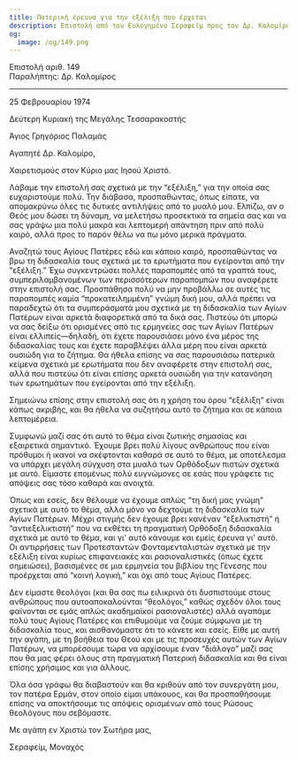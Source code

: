 ```yaml
---
title: Πατερική έρευνα για την εξέλιξη που έρχεται
description: Επιστολή από τον Ευλογημένο Σεραφείμ προς τον Δρ. Καλομίρο.
og:
  image: /og/149.png
---
```


<div style={{textAlign:'right', fontFamily:'monospace'}}>Επιστολή αριθ. 149</div>
<div style={{textAlign:'left', fontFamily:'monospace'}}>Παραλήπτης: Δρ. Καλομίρος</div>

---

25 Φεβρουαρίου 1974

Δεύτερη Κυριακή της Μεγάλης Τεσσαρακοστής

Άγιος Γρηγόριος Παλαμάς

Αγαπητέ Δρ. Καλομίρο,

Χαιρετισμούς στον Κύριο μας Ιησού Χριστό.

Λάβαμε την επιστολή σας σχετικά με την “εξέλιξη,” για την οποία σας ευχαριστούμε πολύ. Την διάβασα, προσπαθώντας, όπως είπατε, να απομακρύνω όλες τις δυτικές αντιλήψεις από το μυαλό μου. Ελπίζω, αν ο Θεός μου δώσει τη δύναμη, να μελετήσω προσεκτικά τα σημεία σας και να σας γράψω μια πολύ μακρά και λεπτομερή απάντηση πριν από πολύ καιρό, αλλά προς το παρόν θέλω να πω μόνο μερικά πράγματα.

Αναζητώ τους Αγίους Πατέρες εδώ και κάποιο καιρό, προσπαθώντας να βρω τη διδασκαλία τους σχετικά με τα ερωτήματα που εγείρονται από την “εξέλιξη.” Έχω συγκεντρώσει πολλές παραπομπές από τα γραπτά τους, συμπεριλαμβανομένων των περισσότερων παραπομπών που αναφέρετε στην επιστολή σας. Προσπάθησα πολύ να μην προβάλλω σε αυτές τις παραπομπές καμία “προκατειλημμένη” γνώμη δική μου, αλλά πρέπει να παραδεχτώ ότι τα συμπεράσματά μου σχετικά με τη διδασκαλία των Αγίων Πατέρων είναι αρκετά διαφορετικά από τα δικά σας. Πιστεύω ότι μπορώ να σας δείξω ότι ορισμένες από τις ερμηνείες σας των Αγίων Πατέρων είναι ελλιπείς—δηλαδή, ότι έχετε παρουσιάσει μόνο ένα μέρος της διδασκαλίας τους και έχετε παραβλέψει άλλα μέρη που είναι αρκετά ουσιώδη για το ζήτημα. Θα ήθελα επίσης να σας παρουσιάσω πατερικά κείμενα σχετικά με ερωτήματα που δεν αναφέρετε στην επιστολή σας, αλλά που πιστεύω ότι είναι επίσης αρκετά ουσιώδη για την κατανόηση των ερωτημάτων που εγείρονται από την εξέλιξη.

Σημειώνω επίσης στην επιστολή σας ότι η χρήση του όρου “εξέλιξη” είναι κάπως ακριβής, και θα ήθελα να συζητήσω αυτό το ζήτημα και σε κάποια λεπτομέρεια.

Συμφωνώ μαζί σας ότι αυτό το θέμα είναι ζωτικής σημασίας και εξαιρετικά σημαντικό. Έχουμε βρει πολύ λίγους ανθρώπους που είναι πρόθυμοι ή ικανοί να σκέφτονται καθαρά σε αυτό το θέμα, με αποτέλεσμα να υπάρχει μεγάλη σύγχυση στα μυαλά των Ορθόδοξων πιστών σχετικά με αυτό. Είμαστε επομένως πολύ ευγνώμονες σε εσάς που γράφετε τις απόψεις σας τόσο καθαρά και ανοιχτά.

Όπως και εσείς, δεν θέλουμε να έχουμε απλώς “τη δική μας γνώμη” σχετικά με αυτό το θέμα, αλλά μόνο να δεχτούμε τη διδασκαλία των Αγίων Πατέρων. Μέχρι στιγμής δεν έχουμε βρει κανέναν “εξελικτιστή” ή “αντιεξελικτιστή” που να εκθέτει τη πραγματική Ορθόδοξη διδασκαλία σχετικά με αυτό το θέμα, και γι' αυτό κάνουμε και εμείς έρευνα γι' αυτό. Οι αντιρρήσεις των Προτεσταντών Φονταμενταλιστών σχετικά με την εξέλιξη είναι κυρίως επιφανειακές και ρασιοναλιστικές (όπως έχετε σημειώσει), βασισμένες σε μια ερμηνεία του βιβλίου της Γένεσης που προέρχεται από “κοινή λογική,” και όχι από τους Αγίους Πατέρες.

Δεν είμαστε θεολόγοι (και θα σας πω ειλικρινά ότι δυσπιστούμε στους ανθρώπους που αυτοαποκαλούνται “θεολόγοι,” καθώς σχεδόν όλοι τους φαίνονται σε εμάς απλώς ακαδημαϊκοί ρασιοναλιστές) αλλά αγαπάμε πολύ τους Αγίους Πατέρες και επιθυμούμε να ζούμε σύμφωνα με τη διδασκαλία τους, και αισθανόμαστε ότι το κάνετε και εσείς. Είθε με αυτή την αγάπη, με τη βοήθεια του Θεού και με τις προσευχές αυτών των Αγίων Πατέρων, να μπορέσουμε τώρα να αρχίσουμε έναν “διάλογο” μαζί σας που θα μας φέρει όλους στη πραγματική Πατερική διδασκαλία και θα είναι επίσης χρήσιμος και για άλλους.

Όλα όσα γράφω θα διαβαστούν και θα κριθούν από τον συνεργάτη μου, τον πατέρα Ερμάν, στον οποίο είμαι υπάκουος, και θα προσπαθήσουμε επίσης να αποκτήσουμε τις απόψεις ορισμένων από τους Ρώσους θεολόγους που σεβόμαστε.

Με αγάπη εν Χριστώ τον Σωτήρα μας,

Σεραφείμ, Μοναχός